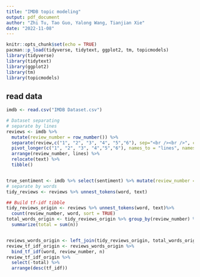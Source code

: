 ```yaml
---
title: "IMDB topic modeling"
output: pdf_document
author: "Zhi Tu, Tao Guo, Yalong Wang, Tianjian Xie"
date: "2022-11-08"
---
```


```r
knitr::opts_chunk$set(echo = TRUE)
pacman::p_load(tidyverse, tidytext, ggplot2, tm, topicmodels)
library(tidyverse)
library(tidytext)
library(ggplot2)
library(tm)
library(topicmodels)
```

## read data

```r
imdb <- read.csv("IMDB Dataset.csv")
```


```r
# Dataset separating
# separate by lines 
reviews <- imdb %>% 
  mutate(review_number = row_number()) %>%
  separate(review,c("1", "2", "3", "4", "5","6"), sep="<br /><br />", convert = TRUE) %>% 
  pivot_longer(c("1", "2", "3", "4","5","6"), names_to = "lines", names_transform = list(lines = as.integer), values_to = "text") %>%
  arrange(review_number, lines) %>%
  relocate(text) %>%
  tibble()


true_sentiment <- imdb %>% select(sentiment) %>% mutate(review_number = row_number()) %>% tibble()
# separate by words
tidy_reviews <- reviews %>% unnest_tokens(word, text) 
```

```r
## Build tf-idf tibble 
tidy_reviews_origin <- reviews %>% unnest_tokens(word, text)%>%
  count(review_number, word, sort = TRUE)
total_words_origin <- tidy_reviews_origin %>% group_by(review_number) %>%
  summarize(total = sum(n))


reviews_words_origin <- left_join(tidy_reviews_origin, total_words_origin)
review_tf_idf_origin <- reviews_words_origin %>%
  bind_tf_idf(word, review_number, n)
review_tf_idf_origin %>%
  select(-total) %>%
  arrange(desc(tf_idf))
```

